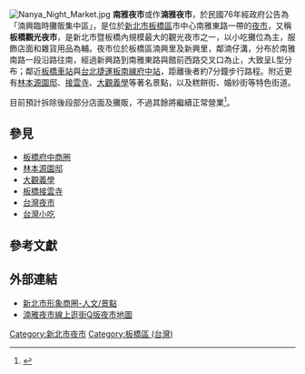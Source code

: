 [[File:Nanya_Night_Market.jpg|thumb]]
'''南雅夜市'''或作'''湳雅夜市'''，於民國76年經政府公告為「湳興臨時攤販集中區」，是位於[[新北市|新北市]][[板橋區_(台灣)|板橋區]]市中心南雅東路一帶的[[夜市|夜市]]，又稱'''板橋觀光夜市'''，是新北市暨板橋內規模最大的觀光夜市之一，以小吃攤位為主，服飾店面和雜貨用品為輔。夜市位於板橋區湳興里及新興里，鄰湳仔溝，分布於南雅南路一段沿路往南，經過新興路到南雅東路與館前西路交叉口為止，大致呈L型分布；鄰近[[板橋車站_(臺灣)|板橋車站]]與[[台北捷運|台北捷運]][[板南線|板南線]][[府中站_(臺灣)|府中站]]，距離後者約7分鐘步行路程。附近更有[[林本源園邸|林本源園邸]]、[[接雲寺|接雲寺]]、[[大觀義學|大觀義學]]等著名景點，以及糕餅街、婚紗街等特色街道。

目前預計拆除後段部分店面及攤販，不過其餘將繼續正常營業<ref>{{Cite web |url=https://house.ettoday.net/news/1415302 |title=板橋湳雅夜市要拆了！無預警公告「後段全歇業」　在地人崩潰：攤販少一半 |accessdate=2019-04-07 |archive-date=2019-04-05 |archive-url=https://web.archive.org/web/20190405213914/https://house.ettoday.net/news/1415302 |dead-url=no }}</ref>。
==參見==
*[[板橋府中商圈|板橋府中商圈]]
*[[林本源園邸|林本源園邸]]
*[[大觀義學|大觀義學]]
*[[板橋接雲寺|板橋接雲寺]]
*[[台灣夜市|台灣夜市]]
*[[台灣小吃|台灣小吃]]
==參考文獻==
<div class="references-small">
<references></references>
</div>
==外部連結==
*[http://www.shoppingareas.ntpc.gov.tw/web/SG?command=display&pageID=40391&page=view&PX= 新北市形象商圈-人文/景點]{{dead link|date=2017年11月 |bot=InternetArchiveBot |fix-attempted=yes }}
*[http://www.walkgoler.cc/qmap/79 湳雅夜市線上逛街Q版夜市地圖]{{Wayback|url=http://www.walkgoler.cc/qmap/79 |date=20110404102014 }}

{{台灣小作品}}
{{新北市商圈}}

[[Category:新北市夜市|Category:新北市夜市]]
[[Category:板橋區_(台灣)|Category:板橋區 (台灣)]]